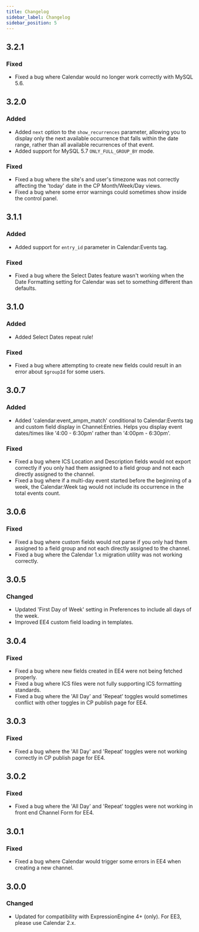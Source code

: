 ```yaml
---
title: Changelog
sidebar_label: Changelog
sidebar_position: 5
---
```



## 3.2.1<TitleDate date="2020-09-24" />

### Fixed
- Fixed a bug where Calendar would no longer work correctly with MySQL 5.6.

## 3.2.0<TitleDate date="2020-09-18" />

### Added
- Added `next` option to the `show_recurrences` parameter, allowing you to display only the next available occurrence that falls within the date range, rather than all available recurrences of that event.
- Added support for MySQL 5.7 `ONLY_FULL_GROUP_BY` mode.

### Fixed
- Fixed a bug where the site's and user's timezone was not correctly affecting the 'today' date in the CP Month/Week/Day views.
- Fixed a bug where some error warnings could sometimes show inside the control panel.

## 3.1.1<TitleDate date="2019-01-22" />

### Added
- Added support for `entry_id` parameter in Calendar:Events tag.

### Fixed
- Fixed a bug where the Select Dates feature wasn't working when the Date Formatting setting for Calendar was set to something different than defaults.

## 3.1.0<TitleDate date="2018-10-17" />

### Added
- Added Select Dates repeat rule!

### Fixed
- Fixed a bug where attempting to create new fields could result in an error about `$groupId` for some users.

## 3.0.7<TitleDate date="2018-08-29" />

### Added
- Added 'calendar:event_ampm_match' conditional to Calendar:Events tag and custom field display in Channel:Entries. Helps you display event dates/times like '4:00 - 6:30pm' rather than '4:00pm - 6:30pm'.

### Fixed
- Fixed a bug where ICS Location and Description fields would not export correctly if you only had them assigned to a field group and not each directly assigned to the channel.
- Fixed a bug where if a multi-day event started before the beginning of a week, the Calendar:Week tag would not include its occurrence in the total events count.

## 3.0.6<TitleDate date="2018-05-18" />

### Fixed
- Fixed a bug where custom fields would not parse if you only had them assigned to a field group and not each directly assigned to the channel.
- Fixed a bug where the Calendar 1.x migration utility was not working correctly.

## 3.0.5<TitleDate date="2018-03-01" />

### Changed
- Updated 'First Day of Week' setting in Preferences to include all days of the week.
- Improved EE4 custom field loading in templates.

## 3.0.4<TitleDate date="2018-01-22" />

### Fixed
- Fixed a bug where new fields created in EE4 were not being fetched properly.
- Fixed a bug where ICS files were not fully supporting ICS formatting standards.
- Fixed a bug where the 'All Day' and 'Repeat' toggles would sometimes conflict with other toggles in CP publish page for EE4.

## 3.0.3<TitleDate date="2018-01-10" />

### Fixed
- Fixed a bug where the 'All Day' and 'Repeat' toggles were not working correctly in CP publish page for EE4.

## 3.0.2<TitleDate date="2017-12-21" />

### Fixed
- Fixed a bug where the 'All Day' and 'Repeat' toggles were not working in front end Channel Form for EE4.

## 3.0.1<TitleDate date="2017-12-12" />

### Fixed
- Fixed a bug where Calendar would trigger some errors in EE4 when creating a new channel.

## 3.0.0<TitleDate date="2017-12-04" />

### Changed
- Updated for compatibility with ExpressionEngine 4+ (only). For EE3, please use Calendar 2.x.
